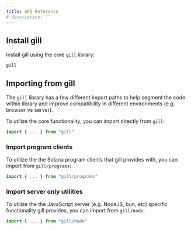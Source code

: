 ```yaml
---
title: API Reference
# description: ""
---
```


## Install gill

Install gill using the core `gill` library:

```package-install
gill
```

## Importing from gill

The `gill` library has a few different import paths to help segment the code within library and
improve compatibility in different environments (e.g. browser vs server).

To utilize the core functionality, you can import directly from `gill`:

```ts
import { ... } from "gill"
```

### Import program clients

To utilize the the Solana program clients that gill provides with, you can import from
`gill/programs`:

```ts
import { ... } from "gill/programs"
```

### Import server only utilities

To utilize the the JavaScript server (e.g. NodeJS, bun, etc) specific functionality gill provides,
you can import from `gill/node`:

```ts
import { ... } from "gill/node"
```
